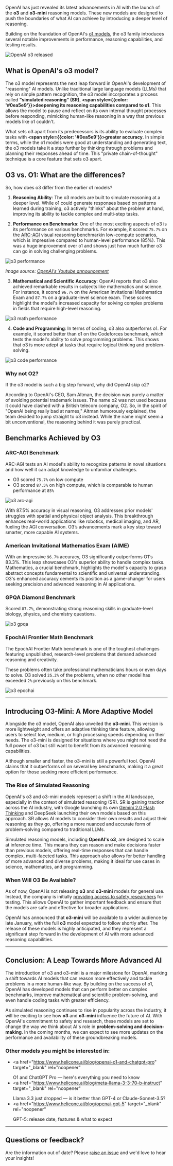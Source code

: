 OpenAI has just revealed its latest advancements in AI with the launch of the **o3** and **o3-mini** reasoning models. These new models are designed to push the boundaries of what AI can achieve by introducing a deeper level of reasoning.

Building on the foundation of OpenAI's <a href="https://www.helicone.ai/blog/openai-o1-and-chatgpt-pro" target="_blank" rel="noopener">o1 models</a>, the o3 family introduces several notable improvements in performance, reasoning capabilities, and testing results.

![OpenAI o3 released](/static/blog/openai-o3/o3-cover.webp)

## What is OpenAI's o3 model?

The o3 model represents the next leap forward in OpenAI's development of "reasoning" AI models. Unlike traditional large language models (LLMs) that rely on simple pattern recognition, the o3 model incorporates a process called **"simulated reasoning" (SR)**, **<span style={{color: '#0ea5e9'}}>deepening its reasoning capabilities compared to o1</span>**. This allows the model to pause and reflect on its own internal thought processes before responding, mimicking human-like reasoning in a way that previous models like o1 couldn't.

What sets o3 apart from its predecessors is its ability to evaluate complex tasks with **<span style={{color: '#0ea5e9'}}>greater accuracy</span>**. In simple terms, while the o1 models were good at understanding and generating text, the o3 models take it a step further by thinking through problems and planning their responses ahead of time. This "private chain-of-thought" technique is a core feature that sets o3 apart.

## O3 vs. O1: What are the differences?

So, how does o3 differ from the earlier o1 models?

1. **Reasoning Ability**: The o3 models are built to simulate reasoning at a deeper level. While o1 could generate responses based on patterns learned during training, o3 actively "thinks" about the problem at hand, improving its ability to tackle complex and multi-step tasks.

2. **Performance on Benchmarks**: One of the most exciting aspects of o3 is its performance on various benchmarks. For example, it scored `75.7%` on the <a href="https://arcprize.org/arc" target="_blank" rel="noopener">ARC-AGI</a> visual reasoning benchmarkin low-compute scenarios, which is impressive compared to human-level performance (85%). This was a huge improvement over o1 and shows just how much further o3 can go in solving challenging problems.

![o3 performance](/static/blog/openai-o3/o3-performance.webp)

_Image source: <a href="https://www.youtube.com/live/SKBG1sqdyIU?si=lWccKHt8bnttuYta" target="_blank" rel="noopener noreferrer">OpenAI's Youtube announcement</a>_

3. **Mathematical and Scientific Accuracy**: OpenAI reports that o3 also achieved remarkable results in subjects like mathematics and science. For instance, it scored `96.7%` on the American Invitational Mathematics Exam and `87.7%` on a graduate-level science exam. These scores highlight the model's increased capacity for solving complex problems in fields that require high-level reasoning.

![o3 math performance](/static/blog/openai-o3/math-and-science.webp)

4. **Code and Programming**: In terms of coding, o3 also outperforms o1. For example, it scored better than o1 on the Codeforces benchmark, which tests the model's ability to solve programming problems. This shows that o3 is more adept at tasks that require logical thinking and problem-solving.

![o3 code performance](/static/blog/openai-o3/o3-code.webp)

### Why not O2?

If the o3 model is such a big step forward, why did OpenAI skip o2?

According to OpenAI's CEO, Sam Altman, the decision was purely a matter of avoiding potential trademark issues. The name o2 was not used because it could have clashed with a British telecom company, O2. So, in the spirit of "OpenAI being really bad at names," Altman humorously explained, the team decided to jump straight to o3 instead. While the name might seem a bit unconventional, the reasoning behind it was purely practical.

## Benchmarks Achieved by O3

### ARC-AGI Benchmark

ARC-AGI tests an AI model's ability to recognize patterns in novel situations and how well it can adapt knowledge to unfamiliar challenges.

- O3 scored `75.7%` on low compute
- O3 scored `87.5%` on high compute, which is comparable to human performance at `85%`

![o3 arc-agi](/static/blog/openai-o3/arc-agi.webp)

With 87.5% accuracy in visual reasoning, O3 addresses prior models' struggles with spatial and physical object analysis. This breakthrough enhances real-world applications like robotics, medical imaging, and AR, fueling the AGI conversation. O3’s advancements mark a key step toward smarter, more capable AI systems.

### American Invitational Mathematics Exam (AIME)

With an impressive `96.7%` accuracy, O3 significantly outperforms O1's 83.3%. This leap showcases O3's superior ability to handle complex tasks. Mathematics, a crucial benchmark, highlights the model's capacity to grasp abstract concepts fundamental to scientific and universal understanding. O3's enhanced accuracy cements its position as a game-changer for users seeking precision and advanced reasoning in AI applications.

### GPQA Diamond Benchmark

Scored `87.7%`, demonstrating strong reasoning skills in graduate-level biology, physics, and chemistry questions.

![o3 gpqa](/static/blog/openai-o3/gpqa-diamond.webp)

### EpochAI Frontier Math Benchmark

The EpochAI Frontier Math benchmark is one of the toughest challenges featuring unpublished, research-level problems that demand advanced reasoning and creativity.

These problems often take professional mathematicians hours or even days to solve. O3 solved `25.2%` of the problems, when no other model has exceeded `2%` previously on this benchmark.

![o3 epochai](/static/blog/openai-o3/epochai.webp)

---

## Introducing O3-Mini: A More Adaptive Model

Alongside the o3 model, OpenAI also unveiled the **o3-mini**. This version is more lightweight and offers an adaptive thinking time feature, allowing users to select low, medium, or high processing speeds depending on their needs. The o3-mini is designed for situations where you might not need the full power of o3 but still want to benefit from its advanced reasoning capabilities.

Although smaller and faster, the o3-mini is still a powerful tool. OpenAI claims that it outperforms o1 on several key benchmarks, making it a great option for those seeking more efficient performance.

### The Rise of Simulated Reasoning

OpenAI's o3 and o3-mini models represent a shift in the AI landscape, especially in the context of simulated reasoning (SR). SR is gaining traction across the AI industry, with Google launching its own <a href="https://www.helicone.ai/blog/google-gemini-2-0-flash-thinking" target="_blank" rel="noopener">Gemini 2.0 Flash Thinking</a> and DeepSeek launching their own models based on this approach. SR allows AI models to consider their own results and adjust their reasoning as they go, offering a more nuanced and accurate form of problem-solving compared to traditional LLMs.

Simulated reasoning models, including **OpenAI's o3**, are designed to scale at inference time. This means they can reason and make decisions faster than previous models, offering real-time responses that can handle complex, multi-faceted tasks. This approach also allows for better handling of more advanced and diverse problems, making it ideal for use cases in science, mathematics, and programming.

### When Will O3 Be Available?

As of now, OpenAI is not releasing **o3** and **o3-mini** models for general use. Instead, the company is initially <a href="https://openai.com/index/early-access-for-safety-testing/#how-to-apply" target="_blank" rel="noopener">providing access to safety researchers</a> for testing. This allows OpenAI to gather important feedback and ensure that the models are safe and effective for broader applications.

OpenAI has announced that **o3-mini** will be available to a wider audience by late January, with the full **o3** model expected to follow shortly after. The release of these models is highly anticipated, and they represent a significant step forward in the development of AI with more advanced reasoning capabilities.

---

## Conclusion: A Leap Towards More Advanced AI

The introduction of o3 and o3-mini is a major milestone for OpenAI, marking a shift towards AI models that can reason more effectively and tackle problems in a more human-like way. By building on the success of o1, OpenAI has developed models that can perform better on complex benchmarks, improve mathematical and scientific problem-solving, and even handle coding tasks with greater efficiency.

As simulated reasoning continues to rise in popularity across the industry, it will be exciting to see how **o3** and **o3-mini** influence the future of AI. With OpenAI's commitment to safety and research, these models are set to change the way we think about AI's role in **problem-solving and decision-making**.
In the coming months, we can expect to see more updates on the performance and availability of these groundbreaking models.

### Other models you might be interested in:

- <a
    href="https://www.helicone.ai/blog/openai-o1-and-chatgpt-pro"
    target="_blank"
    rel="noopener"
  >
    O1 and ChatGPT Pro — here's everything you need to know
  </a>
- <a
    href="https://www.helicone.ai/blog/meta-llama-3-3-70-b-instruct"
    target="_blank"
    rel="noopener"
  >
    Llama 3.3 just dropped — is it better than GPT-4 or Claude-Sonnet-3.5?
  </a>
- <a
    href="https://www.helicone.ai/blog/openai-gpt-5"
    target="_blank"
    rel="noopener"
  >
    GPT-5: release date, features & what to expect
  </a>

---

## Questions or feedback?

Are the information out of date? Please <a href="https://github.com/Helicone/helicone/pulls" target="_blank">raise an issue</a> and we'd love to hear your insights!
